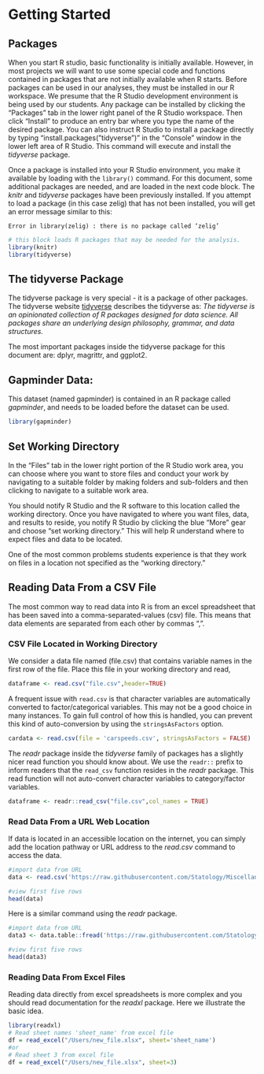 # Getting Started {#GettingStarted}

## Packages

When you start R studio, basic functionality is initially available.  However, in most projects we will want to use some special code and functions contained in packages that are not initially available when R starts.  Before packages can be used in our analyses, they must be installed in our R workspace.  We presume that the R Studio development environment is being used by our students.  Any package can be installed by clicking the "Packages" tab in the lower right panel of the R Studio workspace.  Then click "Install" to produce an entry bar where you type the name of the desired package.  You can also instruct R Studio to install a package directly by typing "install.packages("tidyverse")" in the "Console" window in the lower left area of R Studio.  This command will execute and install the *tidyverse* package.

Once a package is installed into your R Studio environment, you make it available by loading with the `library()` command.  For this document, some additional packages are needed, and are loaded in the next code block.  The *knitr* and *tidyverse* packages have been previously installed.  If you attempt to load a package (in this case zelig) that has not been installed, you will get an error message similar to this:

`Error in library(zelig) : there is no package called ‘zelig’`


```r
# this block loads R packages that may be needed for the analysis.
library(knitr)
library(tidyverse)
```


## The tidyverse Package

The tidyverse package is very special - it is a package of other packages. The tidyverse website [tidyverse](http://tidyverse.org "Title") describes the tidyverse as: *The tidyverse is an opinionated collection of R packages designed for data science. All packages share an underlying design philosophy, grammar, and data structures.*

The most important packages inside the tidyverse package for this document are:  dplyr, magrittr, and ggplot2.


## Gapminder Data:

This dataset (named gapminder) is contained in an R package called *gapminder*, and needs to be loaded before the dataset can be used.

```r
library(gapminder)
```

## Set Working Directory

In the "Files" tab in the lower right portion of the R Studio work area, you can choose where you want to store files and conduct your work by navigating to a suitable folder by making folders and sub-folders and then clicking to navigate to a suitable work area.

You should notify R Studio and the R software to this location called the working directory.  Once you have navigated to where you want files, data, and results to reside, you notify R Studio by clicking the blue "More" gear and choose "set working directory."   This will help R understand where to expect files and data to be located.

One of the most common problems students experience is that they work on files in a location not specified as the "working directory."

## Reading Data From a CSV File

The most common way to read data into R is from an excel spreadsheet that has been saved into a comma-separated-values (csv) file.  This means that data elements are separated from each other by commas ",".

### CSV File Located in Working Directory

We consider a data file named (file.csv) that contains variable names in the first row of the file. Place this file in your working directory and read,

```r
dataframe <- read.csv("file.csv",header=TRUE)
```

A frequent issue with `read.csv` is that character variables are automatically converted to factor/categorical variables.  This may not be a good choice in many instances.  To gain full control of how this is handled, you can prevent this kind of auto-conversion by using the `stringsAsFactors` option.

```r
cardata <- read.csv(file = 'carspeeds.csv', stringsAsFactors = FALSE)
```

The *readr* package inside the *tidyverse* family of packages has a slightly nicer read function you should know about.  We use the `readr::` prefix to inform readers that the `read_csv` function resides in the *readr* package.  This read function will not auto-convert character variables to category/factor variables.

```r
dataframe <- readr::read_csv("file.csv",col_names = TRUE)
```

### Read Data From a URL Web Location

If data is located in an accessible location on the internet, you can simply add the location pathway or URL address to the *read.csv* command to access the data.

```r
#import data from URL
data <- read.csv('https://raw.githubusercontent.com/Statology/Miscellaneous/main/basketball_data.csv')

#view first five rows
head(data)
```

Here is a similar command using the *readr* package.

```r
#import data from URL
data3 <- data.table::fread('https://raw.githubusercontent.com/Statology/Miscellaneous/main/basketball_data.csv')

#view first five rows
head(data3)
```

### Reading Data From Excel Files

Reading data directly from excel spreadsheets is more complex and you should read documentation for the *readxl* package.  Here we illustrate the basic idea.

```r
library(readxl)
# Read sheet names 'sheet_name' from excel file
df = read_excel("/Users/new_file.xlsx", sheet='sheet_name')
#or
# Read sheet 3 from excel file
df = read_excel("/Users/new_file.xlsx", sheet=3)
```



